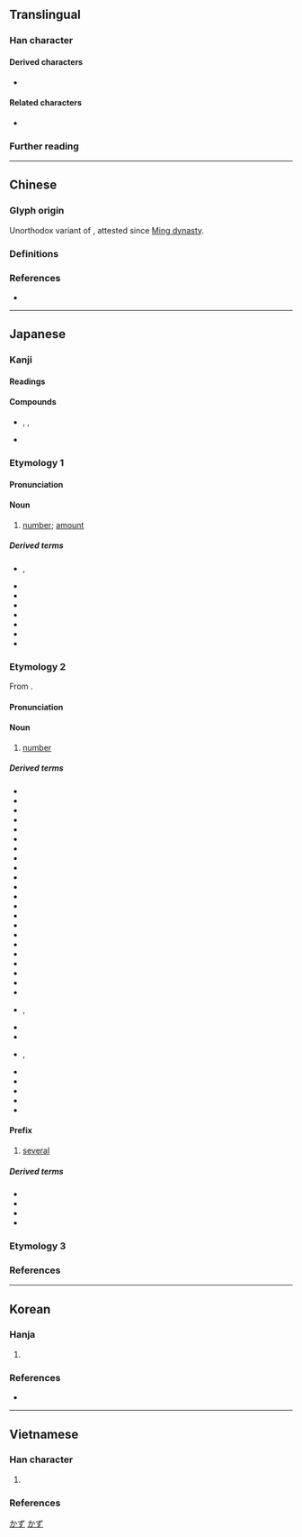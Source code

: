 {{also|數}}
{{character info/new}}
==Translingual==
{{stroke order|strokes=13}}
{{ja-forms|数|数|[[數]]}}

===Han character===
{{Han char|rn=66|rad=攴|as=09|sn=13|four=98440|canj=FVOK|ids=⿰娄攵}}

====Derived characters====
* {{l|mul|[[𫣫]], [[𪢒]], [[擞]], [[𥐈]], [[𬳛]], [[薮]], [[𥨧]], [[䉤]], [[𡦤]], [[𫻍]]}}

====Related characters====
* {{l|mul|數}} {{q|Orthodox [[Traditional Chinese|traditional form]]}}

===Further reading===
{{Han ref|kx=0474.131|dkj=13319|dj=0827.260|hdz=21470.190|uh=6570}}

----

==Chinese==

===Glyph origin===
Unorthodox variant of {{zh-l|數*}}, attested since [[w:Ming dynasty|Ming dynasty]].

===Definitions===
{{zh-see|數|sv}}

===References===
* {{R:twedu|A01739-001#34}}

----

==Japanese==
{{ja-kanji forms|数|數}}

===Kanji===
{{ja-kanji|grade=2|rs=攴09|kyu=數}}

====Readings====
{{ja-readings
|goon=しゅ<しゆ, そく
|kanon=す, さく, しょく<しよく
|kanyoon=すう
|kun=かぞ-える<かぞ-へる, かず-, せ-める
}}

====Compounds====
* {{ja-r|数%珠|じゅ%ず}}, {{ja-r|数%珠|ず%ず}}, {{ja-r|数%珠|じゅ%じゅ}}
* {{ja-r|数%奇%屋|す%き%や}}

===Etymology 1===
{{ja-kanjitab|かず|yomi=k}}

{{rfelite|ja|From {{inh|ja|ojp|-}}}}

====Pronunciation====
{{ja-pron|y=k|かず|acc=1|acc_ref=SMK2}}

====Noun====
{{ja-noun|kyu=數|かず}}

# [[number]]; [[amount]]
#: {{ja-usex|人 の '''数'''|ひと の '''かず'''|'''number''' of people}}
#: {{ja-usex|夜%空 の 星 の '''数'''|よ%ぞら の ほし の '''かず'''|the '''number''' of stars in the night sky}}

=====Derived terms=====
{{der-top3}}
* {{ja-r|数%々|かず%かず|rom=-}}, {{ja-r|数%数|かず%かず}}
* {{ja-r|数%的|かず%てき}}
* {{ja-r|数%札|かず%ふだ}}
* {{ja-r|数%矢|かず%や}}
* {{ja-r|御%数|お%かず}}
* {{ja-r|口%数|くち%かず}}
* {{ja-r|人%数|ひと%かず}}
* {{ja-r|数%歯%巨%頭|カズ%ハ%ゴン%ドウ}}
{{der-bottom}}

===Etymology 2===
{{ja-kanjitab|すう|yomi=kanyoon}}

From {{der|ja|ltc|sort=すう|-}} {{ltc-l|數|id=1+2}}.

====Pronunciation====
{{ja-pron|y=o|すう|acc=1|acc_ref=SMK2}}

====Noun====
{{ja-noun|kyu=數|すう}}

# {{lb|ja|mathematics}} [[number]]

=====Derived terms=====
{{der-top3}}
* {{ja-r|数%学|すう%がく|mathematics}}
* {{ja-r|数%字|すう%じ}}
* {{ja-r|数%式|すう%しき}}
* {{ja-r|数%値|すう%ち}}
* {{ja-r|数%的|すう%てき}}
* {{ja-r|数%独|すう%どく|sudoku}}
* {{ja-r|数%量|すう%りょう}}
* {{ja-r|奇%数|き%すう}}
* {{ja-r|偶%数|ぐう%すう}}
* {{ja-r|件%数|けん%すう}}
* {{ja-r|軒%数|けん%すう}}
* {{ja-r|口%数|こう%すう}}
* {{ja-r|算%数|さん%すう}}
* {{ja-r|実%数|じっ%すう|real number}}
* {{ja-r|除%数|じょ%すう}}
* {{ja-r|乗%数|じょう%すう}}
* {{ja-r|整%数|せい%すう|integer}}
* {{ja-r|多%数|た%すう}}
* {{ja-r|対%数|たい%すう|logarithm}}
* {{ja-r|丁%数|ちょう%すう}}
* {{ja-r|坪%数|つぼ%すう}}
* {{ja-r|定%数|てい%すう|constant}}
* {{ja-r|人%数|にん%ずう}}, {{ja-r|人%数|にん%ず}}
* {{ja-r|年%数|ねん%すう}}
* {{ja-r|端%数|は%すう}}
* {{ja-r|複%数|ふく%すう|rom=-}}, {{ja-r|復%数|ふく%すう}}
* {{ja-r|変%数|へん%すう|variable}}
* {{ja-r|枚%数|まい%すう}}
* {{ja-r|自%然%数|し%ぜん%すう|[[natural number]]}}
* {{ja-r|助%数%詞|じょ%すう%し|[[counter]] word}}
* {{ja-r|複%素%数|ふく%そ%すう|[[complex number]]}}
{{der-bottom}}

====Prefix====
{{ja-pos|すう|prefix}}

# [[several]]
#: {{ja-usex|'''数'''百%人|'''すう'''ひゃく%にん|'''several''' hundred people}}

=====Derived terms=====
{{der-top3}}
* {{ja-r|数%隻|すう%せき}}
* {{ja-r|数%匹|すう%ひき}}
* {{ja-r|数%百|すう%ひゃく}}
* {{ja-r|数%百%万|すう%ひゃく%まん}}
{{der-bottom}}

===Etymology 3===
{{ja-kanjitab|しばしば|yomi=k}}
{{ja-see|しばしば}}

===References===
<references/>

[[Category:Japanese basic words|かず]]
[[Category:ja:Mathematics|かず]]

----

==Korean==

===Hanja===
{{ko-hanja|세다|셀|수}}

# {{hanja form of|수|{{alternative form of|ko|數}}}}

===References===
* {{R:zonmal|25968}}

{{categorize|ko|Hanja variant forms|sort=수}}

----

==Vietnamese==

===Han character===
{{vi-readings|rs=攴09
|hanviet=số-tdcntd;gdhn
|phienthiet=
|nom=số-tdcntd;gdhn, sổ-tdcntd;gdhn, sộ-tdcntd;gdhn, sỗ-gdhn, xọ-gdhn
}}

# {{alternative form of|vi|數}}

===References===
<references/>